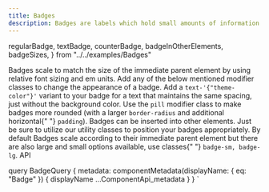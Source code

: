 ```yaml
---
title: Badges
description: Badges are labels which hold small amounts of information.
---
```


  regularBadge,
  textBadge,
  counterBadge,
  badgeInOtherElements,
  badgeSizes,
} from "../../examples/Badges"

<Overview guidelink="https://modus.trimble.com/components/badges/">
  Badges scale to match the size of the immediate parent element by using
  relative font sizing and em units.
</Overview>

<CodeBlock title="Regular Badges" code={regularBadge}>
  Add any of the below mentioned modifier classes to change the appearance of a
  badge.
</CodeBlock>

<CodeBlock title="Text Badges" code={textBadge}>
  Add a <code>text-'{"theme-color"}'</code> variant to your badge for a text
  that maintains the same spacing, just without the background color.
</CodeBlock>

<CodeBlock title="Counter Badges" code={counterBadge}>
  Use the <code>pill</code> modifier class to make badges more rounded (with a
  larger <code>border-radius</code> and additional horizontal{" "}
  <code>padding</code>).
</CodeBlock>

<CodeBlock title="Badges in other elements" code={badgeInOtherElements}>
  Badges can be inserted into other elements. Just be sure to utilize our
  utility classes to position your badges appropriately.
</CodeBlock>

<CodeBlock title="Badge Sizes" code={badgeSizes}>
  By default Badges scale according to their immediate parent element but there
  are also large and small options available, use classes{" "}
  <code>badge-sm, badge-lg</code>.
</CodeBlock>

<LinkedHeading h="2" className="h1" id="badges-api">
  API
</LinkedHeading>
<ComponentApi metadata={props.data.metadata} />

  query BadgeQuery {
    metadata: componentMetadata(displayName: { eq: "Badge" }) {
      displayName
      ...ComponentApi_metadata
    }
  }
`
